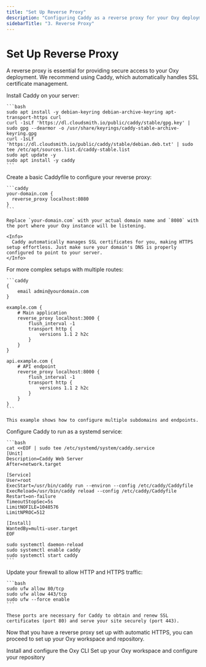 ```yaml
---
title: "Set Up Reverse Proxy"
description: "Configuring Caddy as a reverse proxy for your Oxy deployment"
sidebarTitle: "3. Reverse Proxy"
---
```


# Set Up Reverse Proxy

A reverse proxy is essential for providing secure access to your Oxy deployment. We recommend using Caddy, which automatically handles SSL certificate management.

<Steps>
  <Step title="Install Caddy">
    Install Caddy on your server:

    ```bash
    sudo apt install -y debian-keyring debian-archive-keyring apt-transport-https curl
    curl -1sLf 'https://dl.cloudsmith.io/public/caddy/stable/gpg.key' | sudo gpg --dearmor -o /usr/share/keyrings/caddy-stable-archive-keyring.gpg
    curl -1sLf 'https://dl.cloudsmith.io/public/caddy/stable/debian.deb.txt' | sudo tee /etc/apt/sources.list.d/caddy-stable.list
    sudo apt update -y
    sudo apt install -y caddy
    ```
  </Step>

  <Step title="Create Basic Caddyfile">
    Create a basic Caddyfile to configure your reverse proxy:

    ```caddy
    your-domain.com {
      reverse_proxy localhost:8080
    }
    ```

    Replace `your-domain.com` with your actual domain name and `8080` with the port where your Oxy instance will be listening.

    <Info>
      Caddy automatically manages SSL certificates for you, making HTTPS setup effortless. Just make sure your domain's DNS is properly configured to point to your server.
    </Info>
  </Step>

  <Step title="Advanced Configuration (Optional)">
    For more complex setups with multiple routes:

    ```caddy
    {
        email admin@yourdomain.com
    }

    example.com {
        # Main application
        reverse_proxy localhost:3000 {
            flush_interval -1
            transport http {
                versions 1.1 2 h2c
            }
        }
    }

    api.example.com {
        # API endpoint
        reverse_proxy localhost:8000 {
            flush_interval -1
            transport http {
                versions 1.1 2 h2c
            }
        }
    }
    ```

    This example shows how to configure multiple subdomains and endpoints.
  </Step>

  <Step title="Set Up Caddy as a Service">
    Configure Caddy to run as a systemd service:

    ```bash
    cat <<EOF | sudo tee /etc/systemd/system/caddy.service
    [Unit]
    Description=Caddy Web Server
    After=network.target

    [Service]
    User=root
    ExecStart=/usr/bin/caddy run --environ --config /etc/caddy/Caddyfile
    ExecReload=/usr/bin/caddy reload --config /etc/caddy/Caddyfile
    Restart=on-failure
    TimeoutStopSec=5s
    LimitNOFILE=1048576
    LimitNPROC=512

    [Install]
    WantedBy=multi-user.target
    EOF

    sudo systemctl daemon-reload
    sudo systemctl enable caddy
    sudo systemctl start caddy
    ```
  </Step>

  <Step title="Configure Firewall for HTTP/HTTPS">
    Update your firewall to allow HTTP and HTTPS traffic:

    ```bash
    sudo ufw allow 80/tcp
    sudo ufw allow 443/tcp
    sudo ufw --force enable
    ```

    These ports are necessary for Caddy to obtain and renew SSL certificates (port 80) and serve your site securely (port 443).
  </Step>
</Steps>

Now that you have a reverse proxy set up with automatic HTTPS, you can proceed to set up your Oxy workspace and repository.

<div className="mt-8">
  <Cards>
    <Card
      title="Previous: Install Oxy CLI"
      icon="arrow-left"
      href="/deployment/install-oxy"
    >
      Install and configure the Oxy CLI
    </Card>
    <Card
      title="Next: Set Up Workspace & Repository"
      icon="arrow-right"
      href="/deployment/workspace-setup"
    >
      Set up your Oxy workspace and configure your repository
    </Card>
  </Cards>
</div>
